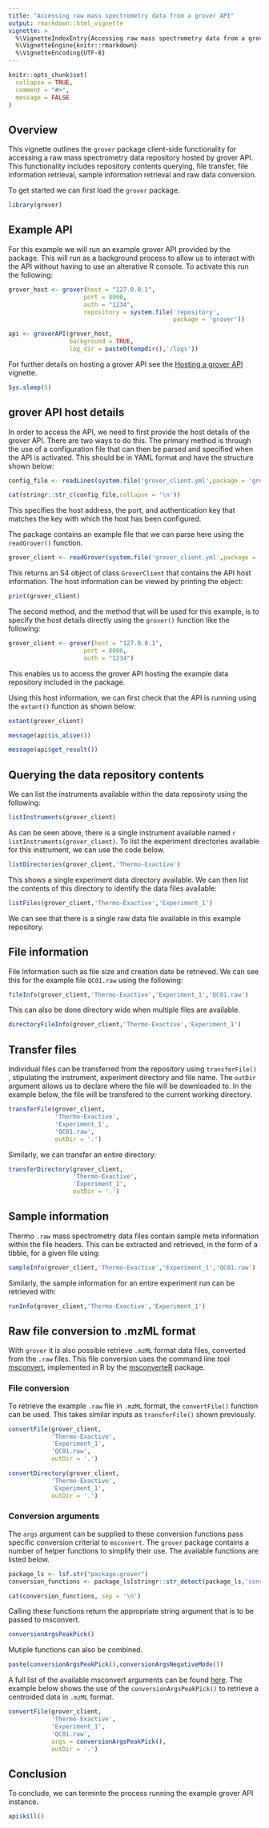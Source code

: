 ```yaml
---
title: "Accessing raw mass spectrometry data from a grover API"
output: rmarkdown::html_vignette
vignette: >
  %\VignetteIndexEntry{Accessing raw mass spectrometry data from a grover API}
  %\VignetteEngine{knitr::rmarkdown}
  %\VignetteEncoding{UTF-8}
---
```


```r
knitr::opts_chunk$set(
  collapse = TRUE,
  comment = "#>",
  message = FALSE
)
```

## Overview

This vignette outlines the `grover` package client-side functionality for accessing a raw mass spectrometry data repository hosted by grover API.
This functionality includes repository contents querying, file transfer, file information retrieval, sample information retrieval and raw data conversion.

To get started we can first load the `grover` package.

```r
library(grover)
```

## Example API

For this example we will run an example grover API provided by the package.
This will run as a background process to allow us to interact with the API without having to use an alterative R console.
To activate this run the following:

```r
grover_host <- grover(host = "127.0.0.1",
                     port = 8000,
                     auth = "1234",
                     repository = system.file('repository',
                                              package = 'grover'))

api <- groverAPI(grover_host,
                 background = TRUE,
                 log_dir = paste0(tempdir(),'/logs'))
```

For further details on hosting a grover API see the [Hosting a grover API](hosting.html) vignette.

```r
Sys.sleep(5)
```

## grover API host details

In order to access the API, we need to first provide the host details of the grover API.
There are two ways to do this.
The primary method is through the use of a configuration file that can then be parsed and specified when the API is activated.
This should be in YAML format and have the structure shown below:

```r
config_file <- readLines(system.file('grover_client.yml',package = 'grover'))

cat(stringr::str_c(config_file,collapse = '\n'))
```

This specifies the host address, the port, and authentication key that matches the key with which the host has been configured.

The package contains an example file that we can parse here using the `readGrover()` function.

```r
grover_client <- readGrover(system.file('grover_client.yml',package = 'grover'))
```

This returns an S4 object of class `GroverClient` that contains the API host information.
The host information can be viewed by printing the object:

```r
print(grover_client)
```

The second method, and the method that will be used for this example, is to specify the host details directly using the `grover()` function like the following:

```r
grover_client <- grover(host = "127.0.0.1",
                     port = 8000,
                     auth = "1234")
```

This enables us to access the grover API hosting the example data repository included in the package.

Using this host information, we can first check that the API is running using the `extant()` function as shown below:

```r
extant(grover_client)
```

```r
message(api$is_alive())
```

```r
message(api$get_result())
```

## Querying the data repository contents

We can list the instruments available within the data reposiroty using the following: 

```r
listInstruments(grover_client)
```

As can be seen above, there is a single instrument available named `r listInstruments(grover_client)`. 
To list the experiment directories available for this instrument, we can use the code below.

```r
listDirectories(grover_client,'Thermo-Exactive')
```

This shows a single experiment data directory available.
We can then list the contents of this directory to identify the data files available:

```r
listFiles(grover_client,'Thermo-Exactive','Experiment_1')
```

We can see that there is a single raw data file available in this example repository.

## File information

File Information such as file size and creation date be retrieved. 
We can see this for the example file `QC01.raw` using the following:

```r
fileInfo(grover_client,'Thermo-Exactive','Experiment_1','QC01.raw')
```

This can also be done directory wide when multiple files are available.

```r
directoryFileInfo(grover_client,'Thermo-Exactive','Experiment_1')
```

## Transfer files

Individual files can be transferred from the repository using `transferFile()`
, stipulating the instrument, experiment directory and file name.
The `outDir` argument allows us to declare where the file will be downloaded to.
In the example below, the file will be transfered to the current working directory.

```r
transferFile(grover_client,
             'Thermo-Exactive',
             'Experiment_1',
             'QC01.raw',
             outDir = '.')
```

Similarly, we can transfer an entire directory:

```r
transferDirectory(grover_client,
                  'Thermo-Exactive',
                  'Experiment_1',
                  outDir = '.')
```

## Sample information

Thermo `.raw` mass spectrometry data files contain sample meta information within the file headers.
This can be extracted and retrieved, in the form of a tibble, for a given file using:

```r
sampleInfo(grover_client,'Thermo-Exactive','Experiment_1','QC01.raw')
```

Similarly, the sample information for an entire experiment run can be retrieved with:

```r
runInfo(grover_client,'Thermo-Exactive','Experiment_1')
```

## Raw file conversion to .mzML format

With `grover` it is also possible retrieve `.mzML` format data files, converted from the `.raw` files.
This file conversion uses the command line tool [msconvert](http://proteowizard.sourceforge.net/tools.shtml), implemented in R by the [msconverteR](https://github.com/wilsontom/msconverteR) package.

### File conversion

To retrieve the example `.raw` file in `.mzML` format, the `convertFile()` function can be used.
This takes similar inputs as `transferFile()` shown previously.

```r
convertFile(grover_client,
            'Thermo-Exactive',
            'Experiment_1',
            'QC01.raw',
            outDir = '.')
```

```r
convertDirectory(grover_client,
            'Thermo-Exactive',
            'Experiment_1',
            outDir = '.')
```

### Conversion arguments

The `args` argument can be supplied to these conversion functions pass specific conversion criterial to `msconvert`.
The `grover` package contains a number of helper functions to simplify their use.
The available functions are listed below.

```r
package_ls <- lsf.str("package:grover") 
conversion_functions <- package_ls[stringr::str_detect(package_ls,'conversion')]

cat(conversion_functions, sep = '\n')
```

Calling these functions return the appropriate string argument that is to be passed to msconvert.

```r
conversionArgsPeakPick()
```

Mutiple functions can also be combined.

```r
paste(conversionArgsPeakPick(),conversionArgsNegativeMode())
```

A full list of the available msconvert arguments can be found [here](http://proteowizard.sourceforge.net/tools.shtml).
The example below shows the use of the `conversionArgsPeakPick()` to retrieve a centroided data in `.mzML` format.

```r
convertFile(grover_client,
            'Thermo-Exactive',
            'Experiment_1',
            'QC01.raw',
            args = conversionArgsPeakPick(), 
            outDir = '.')
```

## Conclusion

To conclude, we can terminte the process running the example grover API instance.

```r
api$kill()
```